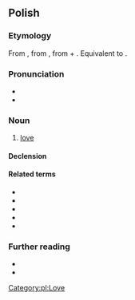 ==Polish==

===Etymology===
From {{inh|pl|zlw-opl|miłość}}, from {{inh|pl|sla-pro|*milostь}}, from {{m|sla-pro|*milъ||sweet, dear}} + {{m|sla-pro|*-ostь}}. Equivalent to {{suffix|pl|miły|ość}}.

===Pronunciation===
* {{pl-IPA}}
* {{audio|pl|Pl-miłość.ogg|audio}}

===Noun===
{{pl-noun|f}}

# [[love]]

====Declension====
{{pl-decl-noun-f}}

====Related terms====
* {{l|pl|miłosny}}
* {{l|pl|miłośnik|g=m}}
* {{l|pl|miłośniczka|g=f}}
* {{l|pl|miłostka|g=f}}
* {{l|pl|miłować}}

===Further reading===
* {{R:pl:WSJP}}
* {{R:PWN}}

[[Category:pl:Love]]